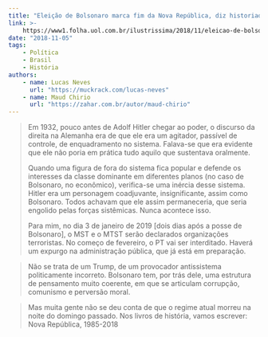 ```yaml
---
title: "Eleição de Bolsonaro marca fim da Nova República, diz historiadora"
link: >-
    https://www1.folha.uol.com.br/ilustrissima/2018/11/eleicao-de-bolsonaro-marca-fim-da-nova-republica-diz-historiadora.shtml
date: "2018-11-05"
tags:
    - Política
    - Brasil
    - História
authors:
    - name: Lucas Neves
      url: "https://muckrack.com/lucas-neves"
    - name: Maud Chirio
      url: "https://zahar.com.br/autor/maud-chirio"
---
```


> Em 1932, pouco antes de Adolf Hitler chegar ao poder, o discurso da direita na Alemanha era de que ele era um agitador, passível de controle, de enquadramento no sistema. Falava-se que era evidente que ele não poria em prática tudo aquilo que sustentava oralmente.
>
> Quando uma figura de fora do sistema fica popular e defende os interesses da classe dominante em diferentes planos (no caso de Bolsonaro, no econômico), verifica-se uma inércia desse sistema. Hitler era um personagem coadjuvante, insignificante, assim como Bolsonaro. Todos achavam que ele assim permaneceria, que seria engolido pelas forças sistêmicas. Nunca acontece isso.
>
> Para mim, no dia 3 de janeiro de 2019 [dois dias após a posse de Bolsonaro], o MST e o MTST serão declarados organizações terroristas. No começo de fevereiro, o PT vai ser interditado. Haverá um expurgo na administração pública, que já está em preparação.

> Não se trata de um Trump, de um provocador antissistema politicamente incorreto. Bolsonaro tem, por trás dele, uma estrutura de pensamento muito coerente, em que se articulam corrupção, comunismo e perversão moral.

> Mas muita gente não se deu conta de que o regime atual morreu na noite do domingo passado. Nos livros de história, vamos escrever: Nova República, 1985-2018
